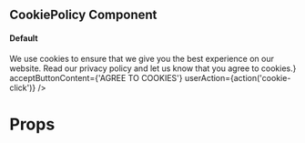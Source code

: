 
<Meta title="Core|Molecules/CookiePolicy" />

## CookiePolicy Component

#### Default

<Preview>
  <Story name="default">
    <CookiePolicy
      text={<Text.Body>We use cookies to ensure that we give you the best experience on our website. <Text.Link href="#" target="_blank">Read our privacy policy</Text.Link> and let us know that you agree to cookies.</Text.Body>}
      acceptButtonContent={'AGREE TO COOKIES'}
      userAction={action('cookie-click')}
    />
  </Story>
</Preview>

# Props

<Props of={CookiePolicy} />
